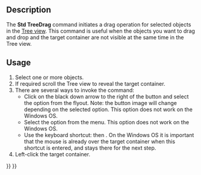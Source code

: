 <languages/>
<translate>

<!--T:1-->
{{Docnav
|[[Std_TreeCollapseDocument|TreeCollapseDocument]]
|[[Std_TreeSelection|TreeSelection]]
|[[Std_View_Menu|Std View Menu]]
|IconL=Std_TreeCollapseDocument.svg
|IconR=Std_TreeSelection.svg
|IconC=Freecad.svg
}}

<!--T:2-->
{{GuiCommand
|Name=Std TreeDrag
|MenuLocation=View → TreeView actions → Initiate dragging
|Workbenches=All
|Shortcut={{KEY|T}} {{KEY|D}}
|Version=0.19
}}

==Description== <!--T:3-->

<!--T:4-->
The '''Std TreeDrag''' command initiates a drag operation for selected objects in the [[Tree_view|Tree view]]. This command is useful when the objects you want to drag and drop and the target container are not visible at the same time in the Tree view.

==Usage== <!--T:5-->

<!--T:6-->
# Select one or more objects.
# If required scroll the Tree view to reveal the target container.
# There are several ways to invoke the command:
#* Click on the black down arrow to the right of the {{Button|[[Image:Std_TreeSyncView.svg|16px]]}} button and select the {{MenuCommand|[[Image:Std_TreeDrag.svg|16px]] Initiate dragging}} option from the flyout. Note: the button image will change depending on the selected option. This option does not work on the Windows OS.
#* Select the {{MenuCommand|View → TreeView actions → [[Image:Std_TreeDrag.svg|16px]] Initiate dragging}} option from the menu. This option does not work on the Windows OS.
#* Use the keyboard shortcut: {{KEY|T}} then {{KEY|D}}. On the Windows OS it is important that the mouse is already over the target container when this shortcut is entered, and stays there for the next step.
# Left-click the target container.


<!--T:7-->
{{Docnav
|[[Std_TreeCollapseDocument|TreeCollapseDocument]]
|[[Std_TreeSelection|TreeSelection]]
|[[Std_View_Menu|Std View Menu]]
|IconL=Std_TreeCollapseDocument.svg
|IconR=Std_TreeSelection.svg
|IconC=Freecad.svg
}}

</translate>
{{Std_Base_navi{{#translation:}}}}
{{Userdocnavi{{#translation:}}}}